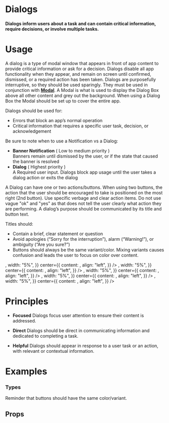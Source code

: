 
<Meta title="Elements|Dialogs" component={DialogBox} />

# Dialogs

#### Dialogs inform users about a task and can contain critical information, require decisions, or involve multiple tasks.


<Preview withToolbar>
  <Story name="Standard">
     <DialogBox
          title="Clear and Specific Title"
          body="Lorem ipsum dolor sit amet, consectetur adipiscing elit, sed do eiusmod tempor incididunt ut labore et dolore magna aliqua. Ut enim ad minim veniam, quis nostrud exercitation ullamco laboris nisi ut aliquip ex ea commodo consequat. Duis aute irure dolor in reprehenderit in voluptate velit esse cillum dolore eu fugiat nulla pariatur. Excepteur sint occaecat cupidatat non proident, sunt in culpa qui officia deserunt mollit anim id est laborum."
          buttons={[
            {
              id: "Negative",
              label: "Negative",
            },
            {
              id: "Affirmative",
              label: "Affirmative",
            },
          ]}
        />
  </Story>
</Preview>

# Usage

A dialog is a type of modal window that appears in front of app content to provide critical information or ask for a decision. Dialogs disable all app functionality when they appear, and remain on screen until confirmed, dismissed, or a required action has been taken. Dialogs are purposefully interruptive, so they should be used sparingly. They must be used in conjunction with **[Modal](/?path=/docs/layout-modal--documentation)**. A Modal is what is used to display the Dialog Box above all other content and grey out the background. When using a Dialog Box the Modal should be set up to cover the entire app.

Dialogs should be used for:
- Errors that block an app’s normal operation
- Critical information that requires a specific user task, decision, or acknowledgement



Be sure to note when to use a Notification vs a Dialog:

- **Banner Notification**	( Low to medium priority )	
Banners remain until dismissed by the user, or if the state that caused the banner is resolved
- **Dialog**	( Highest priority )	
A Required user input. Dialogs block app usage until the user takes a dialog action or exits the dialog

A Dialog can have one or two actions/buttons. When using two buttons, the action that the user should be encouraged to take is positioned on the most right (2nd button).  Use specific verbage and clear action items. Do not use vague "ok" and "yes" as that does not tell the user clearly what action they are performing. A dialog’s purpose should be communicated by its title and button text.

Titles should:

- Contain a brief, clear statement or question
- Avoid apologies (“Sorry for the interruption”), alarm (“Warning!”), or ambiguity (“Are you sure?”)
- Buttons should always be the same variant/color. Mixing variants causes confusion and leads the user to focus on color over content.

<Preview>
  <Story name="Usage">
   <Grid columns="3">
      <Bar
        padding="2x"
        contentAlign="center"
        left={{
          content: <Icon icon="close" variant="alert" size="lg" />,
          width: "5%",
        }}
        center={{
          content: <DialogBox
        title="Are you sure?"
        body="Are you sure you want to delete all of your user data? You will never be able to get it back."
        buttons={[
          {
            id: "Negative",
            label: "No",
          },
          {
            id: "Affirmative",
            label: "Yes",
          },
        ]}
      />,
          align: "left",
        }}
      />
      <Bar
        padding="2x"
        contentAlign="center"
        left={{
          content: <Icon icon="close" variant="alert" size="lg" />,
          width: "5%",
        }}
        center={{
          content: <DialogBox
        title="Reset Settings?"
        body="This will reset your account to it's default fasctory settings removing all current user preferences."
        buttons={[
          {
            id: "Negative",
            label: "Accept",
          },
          {
            id: "Affirmative",
            label: "Cancel",
          },
        ]}
      />,
          align: "left",
        }}
      />
       <Bar
        padding="2x"
        contentAlign="center"
        left={{
          content: <Icon icon="check" variant="success" size="lg" />,
          width: "5%",
        }}
        center={{
          content: <DialogBox
        title="Reset Settings?"
        body="This will reset your account to it's default fasctory settings removing all current user preferences."
        buttons={[
          {
            id: "Negative",
            label: "Cancel",
          },
          {
            id: "Affirmative",
            label: "Accept",
          },
        ]}
      />,
          align: "left",
        }}
      />
    </Grid>
  </Story>
</Preview>


<Preview>
<Story name="Color Usage">
<React.Fragment>
<Bar
        padding="2x"
        contentAlign="center"
        left={{
          content: <Icon icon="close" variant="alert" size="lg" />,
          width: "5%",
        }}
        center={{
          content: <DialogBox
       title="Reset Settings?"
        body="This will reset your account to it's default fasctory settings removing all current user preferences."
        buttons={[
          {
            id: "Negative",
            label: "No",
            variant: "alert",
          },
          {
            id: "Affirmative",
            label: "Agree",
            variant: "success",
          },
        ]}
      />,
          align: "left",
        }}
      />
      <Bar
        padding="2x"
        contentAlign="center"
        left={{
          content: <Icon icon="close" variant="alert" size="lg" />,
          width: "5%",
        }}
        center={{
          content: <DialogBox
       title="Reset Settings?"
        body="This will reset your account to it's default fasctory settings removing all current user preferences."
        buttons={[
          {
            id: "Negative",
            label: "No",
          },
          {
            id: "Affirmative",
            label: "Agree",
            variant: "success",
          },
        ]}
      />,
          align: "left",
        }}
      />
      </React.Fragment>
      </Story>
      </Preview>

# Principles

- **Focused**
Dialogs focus user attention to ensure their content is addressed.

- **Direct**
Dialogs should be direct in communicating information and dedicated to completing a task.

- **Helpful**
Dialogs should appear in response to a user task or an action, with relevant or contextual information.




# Examples

### Types

Reminder that buttons should have the same color/variant.

<Preview>
  <Story name="Types">
  <CardGrid columns="1">
        <DialogBox
        title="Default Dialog"
        body="Lorem ipsum dolor sit amet, consectetur adipiscing elit, sed do eiusmod tempor incididunt ut labore et dolore magna aliqua. Ut enim ad minim veniam, quis nostrud exercitation ullamco laboris nisi ut aliquip ex ea commodo consequat. Duis aute irure dolor in reprehenderit in voluptate velit esse cillum dolore eu fugiat nulla pariatur. Excepteur sint occaecat cupidatat non proident, sunt in culpa qui officia deserunt mollit anim id est laborum."
        buttons={[
          {
            id: "Negative",
            label: "Negative",
          },
          {
            id: "Affirmative",
            label: "Affirmative",
          },
        ]}
      />
        <DialogBox
        title="Successful Dialog"
        body="Lorem ipsum dolor sit amet, consectetur adipiscing elit, sed do eiusmod tempor incididunt ut labore et dolore magna aliqua. Ut enim ad minim veniam, quis nostrud exercitation ullamco laboris nisi ut aliquip ex ea commodo consequat. Duis aute irure dolor in reprehenderit in voluptate velit esse cillum dolore eu fugiat nulla pariatur. Excepteur sint occaecat cupidatat non proident, sunt in culpa qui officia deserunt mollit anim id est laborum."
        buttons={[
          {
            id: "Negative",
            label: "Negative",
            variant: "success",
          },
          {
            id: "Affirmative",
            label: "Affirmative",
            variant: "success",
          },
        ]}
      />
      <DialogBox
        title="Error Dialog"
        body="Lorem ipsum dolor sit amet, consectetur adipiscing elit, sed do eiusmod tempor incididunt ut labore et dolore magna aliqua. Ut enim ad minim veniam, quis nostrud exercitation ullamco laboris nisi ut aliquip ex ea commodo consequat. Duis aute irure dolor in reprehenderit in voluptate velit esse cillum dolore eu fugiat nulla pariatur. Excepteur sint occaecat cupidatat non proident, sunt in culpa qui officia deserunt mollit anim id est laborum."
        buttons={[
          {
            id: "Negative",
            label: "Negative",
            variant: "alert",
          },
          {
            id: "Affirmative",
            label: "Affirmative",
            variant: "alert",
          },
        ]}
      />
      </CardGrid>
  </Story>
</Preview>



## Props

<Props of={DialogBox} />